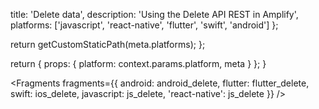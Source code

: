 
  title: 'Delete data',
  description: 'Using the Delete API REST in Amplify',
  platforms: ['javascript', 'react-native', 'flutter', 'swift', 'android']
};

  return getCustomStaticPath(meta.platforms);
};

  return {
    props: {
      platform: context.params.platform,
      meta
    }
  };
}


<Fragments
  fragments={{
    android: android_delete,
    flutter: flutter_delete,
    swift: ios_delete,
    javascript: js_delete,
    'react-native': js_delete
  }}
/>
